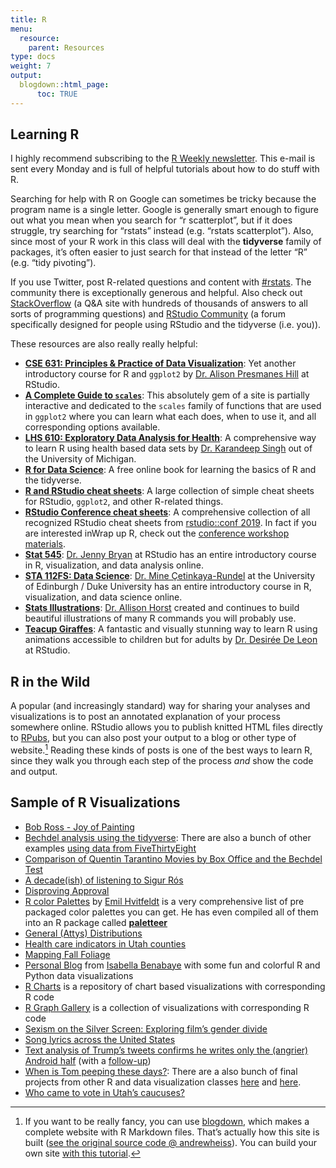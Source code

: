```yaml
---
title: R
menu:
  resource:
    parent: Resources
type: docs
weight: 7
output:
  blogdown::html_page:
      toc: TRUE
---
```


## Learning R

I highly recommend subscribing to the [R Weekly newsletter](https://rweekly.org/){target="_blank"}. This e-mail is sent every Monday and is full of helpful tutorials about how to do stuff with R.

Searching for help with R on Google can sometimes be tricky because the program name is a single letter. Google is generally smart enough to figure out what you mean when you search for "r scatterplot", but if it does struggle, try searching for "rstats" instead (e.g. "rstats scatterplot"). Also, since most of your R work in this class will deal with the **tidyverse** family of packages, it's often easier to just search for that instead of the letter "R" (e.g. "tidy pivoting"). 

If you use Twitter, post R-related questions and content with [#rstats](https://twitter.com/search?q=%23rstats){target="_blank"}. The community there is exceptionally generous and helpful. Also check out [StackOverflow](https://stackoverflow.com/){target="_blank"} (a Q&A site with hundreds of thousands of answers to all sorts of programming questions) and [RStudio Community](https://community.rstudio.com/){target="_blank"} (a forum specifically designed for people using RStudio and the tidyverse (i.e. you)).

These resources are also really really helpful:

- [**CSE 631: Principles & Practice of Data Visualization**](http://cslu.ohsu.edu/~bedricks/courses/cs631/){target="_blank"}: Yet another introductory course for R and `ggplot2` by [Dr. Alison Presmanes Hill](https://twitter.com/apreshill){target="_blank"} at RStudio.
- [**A Complete Guide to `scales`**](https://ggplot2tor.com/scales/){target="_blank"}: This absolutely gem of a site is partially interactive and dedicated to the `scales` family of functions that are used in `ggplot2` where you can learn what each does, when to use it, and all corresponding options available.  
- [**LHS 610: Exploratory Data Analysis for Health**](https://kdpsingh.lab.medicine.umich.edu/lhs-610){target="_blank"}: A comprehensive way to learn R using health based data sets by [Dr. Karandeep Singh](https://twitter.com/kdpsinghlab){target="_blank"} out of the University of Michigan.
- [**R for Data Science**](https://r4ds.had.co.nz/){target="_blank"}: A free online book for learning the basics of R and the tidyverse.
- [**R and RStudio cheat sheets**](https://www.rstudio.com/resources/cheatsheets/){target="_blank"}: A large collection of simple cheat sheets for RStudio, `ggplot2`, and other R-related things.
- [**RStudio Conference cheat sheets**](/handouts/RStudioConf_2019Cheatsheets.pdf): A comprehensive collection of all recognized RStudio cheat sheets from [rstudio::conf 2019](https://rstudio.com/resources/rstudioconf-2019/). In fact if you are interested inWrap up R, check out the [conference workshop materials](https://blog.rstudio.com/2019/02/06/rstudio-conf-2019-workshops/).
- [**Stat 545**](http://stat545.com/){target="_blank"}: [Dr. Jenny Bryan](https://twitter.com/JennyBryan) at RStudio has an entire introductory course in R, visualization, and data analysis online.
- [**STA 112FS: Data Science**](http://www2.stat.duke.edu/courses/Fall17/sta112.01/){target="_blank"}: [Dr. Mine Çetinkaya-Rundel](https://twitter.com/minebocek){target="_blank"} at the University of Edinburgh / Duke University has an entire introductory course in R, visualization, and data science online.
- [**Stats Illustrations**](https://github.com/allisonhorst/stats-illustrations){target="_blank"}: [Dr. Allison Horst](https://twitter.com/allison_horst){target="_blank"} created and continues to build beautiful illustrations of many R commands you will probably use.
- [**Teacup Giraffes**](https://tinystats.github.io/teacups-giraffes-and-statistics/){target="_blank"}: A fantastic and visually stunning way to learn R using animations accessible to children but for adults by [Dr. Desirée De Leon](https://twitter.com/dcossyle){target="_blank"} at RStudio.


## R in the Wild

A popular (and increasingly standard) way for sharing your analyses and visualizations is to post an annotated explanation of your process somewhere online. RStudio allows you to publish knitted HTML files directly to [RPubs](http://rpubs.com/){target="_blank"}, but you can also post your output to a blog or other type of website.^[If you want to be really fancy, you can use [blogdown](https://bookdown.org/yihui/blogdown/){target="_blank"}, which makes a complete website with R Markdown files. That's actually how this site is built ([see the original source code @ andrewheiss](https://github.com/andrewheiss/datavizm20.classes.andrewheiss.com){target="_blank"}). You can build your own site [with this tutorial](https://apreshill.rbind.io/post/up-and-running-with-blogdown/){target="_blank"}.] Reading these kinds of posts is one of the best ways to learn R, since they walk you through each step of the process *and* show the code and output.

## Sample of R Visualizations

- [Bob Ross - Joy of Painting](https://rudeboybert.github.io/fivethirtyeight/articles/bob_ross.html){target="_blank"}
- [Bechdel analysis using the tidyverse](https://rudeboybert.github.io/fivethirtyeight/articles/bechdel.html){target="_blank"}: There are also a bunch of other examples [using data from FiveThirtyEight](https://rudeboybert.github.io/fivethirtyeight/articles/){target="_blank"}
- [Comparison of Quentin Tarantino Movies by Box Office and the Bechdel Test](http://soc301s2017.netlify.com/group_projects/group5){target="_blank"}
- [A decade(ish) of listening to Sigur Rós](http://blog.karawoo.com/2016/09/22/A-decade-ish-of-listening-to-Sigur-Ros){target="_blank"}
- [Disproving Approval](https://rud.is/b/2017/06/18/r%E2%81%B6-disproving-approval/){target="_blank"}
- [R color Palettes](https://github.com/EmilHvitfeldt/r-color-palettes){target="_blank"} by [Emil Hvitfeldt](https://www.hvitfeldt.me/){target="_blank"} is a very comprehensive list of pre packaged color palettes you can get. He has even compiled all of them into an R package called [**paletteer**](https://github.com/EmilHvitfeldt/paletteer){target="_blank"}
- [General (Attys) Distributions](https://rud.is/b/2017/07/25/r%E2%81%B6-general-attys-distributions/){target="_blank"}
- [Health care indicators in Utah counties](https://juliasilge.com/blog/health-care-indicators/){target="_blank"}
- [Mapping Fall Foliage](https://rud.is/b/2017/09/18/mapping-fall-foliage-with-sf/){target="_blank"}
- [Personal Blog](https://isabella-b.com/){target="_blank"} from [Isabella Benabaye](https://twitter.com/_isabellamb){target="_blank"} with some fun and colorful R and Python data visualizations
- [R Charts](https://www.r-graph-gallery.com/){target="_blank"} is a repository of chart based visualizations with corresponding R code
- [R Graph Gallery](https://www.r-graph-gallery.com/){target="_blank"} is a collection of visualizations with corresponding R code
- [Sexism on the Silver Screen: Exploring film's gender divide](http://rpubs.com/Jwhitman/Final_Project){target="_blank"}
- [Song lyrics across the United States](https://juliasilge.com/blog/song-lyrics-across/){target="_blank"}
- [Text analysis of Trump's tweets confirms he writes only the (angrier) Android half](http://varianceexplained.org/r/trump-tweets/){target="_blank"} (with a [follow-up](http://varianceexplained.org/r/trump-followup/){target="_blank"})
- [When is Tom peeping these days?](http://rpubs.com/ry_lisa_elana/chicago){target="_blank"}: There are a also bunch of final projects from other R and data visualization classes [here](http://soc301s2017.netlify.com/group-projects/){target="_blank"} and [here](https://rudeboybert.github.io/MATH116/PS/final_project/final_project_outline.html#past_examples){target="_blank"}.
- [Who came to vote in Utah's caucuses?](https://juliasilge.com/blog/who-came-to-vote/){target="_blank"}